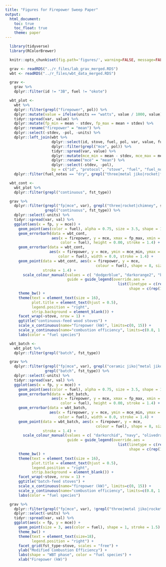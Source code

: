 ```yaml
---
title: "Figures for Firepower Sweep Paper"
output:
  html_document:
    toc: true
    toc_float: true
    theme: paper
---
```


```r
  library(tidyverse)
  library(RColorBrewer)
```

```r
  knitr::opts_chunk$set(fig.path='figures/', warning=FALSE, message=FALSE, cache=FALSE, echo=FALSE)
```

```r
  grav <- readRDS("../r_files/lab_grav_merged.RDS")
  wbt <- readRDS("../r_files/wbt_data_merged.RDS")
```

```r
  grav <-
    grav %>%
    dplyr::filter(id != "3B", fuel != "okote")
```

```r
  wbt_plot <-
    wbt %>%
    dplyr::filter(grepl("firepower", pol)) %>%
    dplyr::mutate(value = ifelse(units == "watts", value / 1000, value)) %>%
    tidyr::spread(var, value) %>%
    dplyr::mutate(fp_min = mean - stdev, fp_max = mean + stdev) %>%
    dplyr::rename("firepower" = "mean") %>%
    dplyr::select(-stdev, -pol, -units) %>%
    dplyr::left_join(wbt %>%
                     dplyr::select(id, stove, fuel, pol, var, value, fuel_notes, protocol, protocol_notes) %>%
                     dplyr::filter(grepl("mce", pol)) %>%
                     tidyr::spread(var, value) %>%
                     dplyr::mutate(mce_min = mean - stdev, mce_max = mean + stdev) %>%
                     dplyr::rename("mce" = "mean") %>%
                     dplyr::select(-stdev, -pol),
                     by = c("id", "protocol", "stove", "fuel", "fuel_notes", "protocol_notes")) %>%
    dplyr::filter(fuel_notes == "dry", grepl("three|metal jiko|rocket|forced|chimney|ceramic jiko", stove))
```

```r
  wbt_cont <-
    wbt_plot %>%
    dplyr::filter(grepl("continuous", fst_type))

  grav %>%
    dplyr::filter(grepl("fp|mce", var), grepl("three|rocket|chimney", stove),
                  grepl("continuous", fst_type)) %>%
    dplyr::select(-units) %>%
    tidyr::spread(var, val) %>%
    ggplot(aes(x = fp, y = mce)) +
      geom_point(aes(color = fuel), alpha = 0.75, size = 3.5, shape = 1, stroke = 1.4) +
      geom_errorbarh(data = wbt_cont,
                     aes(x = firepower, y = mce, xmax = fp_max, xmin = fp_min,
                         color = fuel), height = 0.00, stroke = 1.4) +
      geom_errorbar(data = wbt_cont,
                    aes(x = firepower, y = mce, ymin = mce_min, ymax = mce_max,
                        color = fuel), width = 0.0, stroke = 1.4) +
      geom_point(data = wbt_cont, aes(x = firepower, y = mce,
                                         colour = fuel), shape = 8, size = 3,
                 stroke = 1.4) +
        scale_colour_manual(values = c( "dodgerblue", "darkorange2", "black", "gray"),
                            guide = guide_legend(override.aes =
                                                   list(linetype = c(rep("blank", 4)),
                                                        shape = c(rep(15, 4))))) +
      theme_bw() + 
      theme(text = element_text(size = 16),
            plot.title = element_text(hjust = 0.5),
            legend.position = "right",
            strip.background = element_blank()) +
      facet_wrap(~stove, nrow = 1) +
      ggtitle("continuous-feed wood stoves") +
      scale_x_continuous(name="firepower (kW)", limits=c(0, 15)) +
      scale_y_continuous(name="combustion efficiency", limits=c(0.8, 1.0)) +
      labs(color = "fuel species")
```

```r
  wbt_batch <-
    wbt_plot %>%
    dplyr::filter(grepl("batch", fst_type))

  grav %>%
    dplyr::filter(grepl("fp|mce", var), grepl("ceramic jiko|^metal jiko$|forced", stove),
                  grepl("batch", fst_type)) %>%
    dplyr::select(-units) %>%
    tidyr::spread(var, val) %>%
    ggplot(aes(x = fp, y = mce)) +
      geom_point(aes(color = fuel), alpha = 0.75, size = 3.5, shape = 1, stroke = 1.4) +
      geom_errorbarh(data = wbt_batch,
                     aes(x = firepower, y = mce, xmax = fp_max, xmin = fp_min,
                         color = fuel), height = 0.00, stroke = 1.4) +
      geom_errorbar(data = wbt_batch,
                    aes(x = firepower, y = mce, ymin = mce_min, ymax = mce_max,
                        color = fuel), width = 0.0, stroke = 1.4) +
      geom_point(data = wbt_batch, aes(x = firepower, y = mce,
                                         colour = fuel), shape = 8, size = 3,
                 stroke = 1.4) +
        scale_colour_manual(values = c( "darkorchid", "navy", "olivedrab1", "gray"),
                            guide = guide_legend(override.aes =
                                                   list(linetype = c(rep("blank", 4)),
                                                        shape = c(rep(15, 4))))) +
      theme_bw() + 
      theme(text = element_text(size = 16),
            plot.title = element_text(hjust = 0.5),
            legend.position = "right",
            strip.background = element_blank()) +
      facet_wrap(~stove, nrow = 1) +
      ggtitle("batch-feed stoves") +
      scale_x_continuous(name="firepower (kW)", limits=c(0, 15)) +
      scale_y_continuous(name="combustion efficiency", limits=c(0.8, 1.0)) +
      labs(color = "fuel species")
```

```r
  grav %>%
    dplyr::filter(grepl("fp|mce", var), !grepl("three|metal jiko|rocket|forced|chimney|ceramic jiko", stove)) %>%
    dplyr::select(-units) %>%
    tidyr::spread(var, val) %>%
    ggplot(aes(x = fp, y = mce)) +
      geom_point(size = 3, aes(color = fuel), shape = 1, stroke = 1.5) +
      theme_bw() + 
      theme(text = element_text(size=18),
            legend.position = "right") +
      facet_grid(fst_type~stove, scales = "free") +
      ylab("Modified Combustion Efficiency") +
      labs(shape = "WBT phase", color = "fuel species") +
      xlab("Firepower (kW)")
```